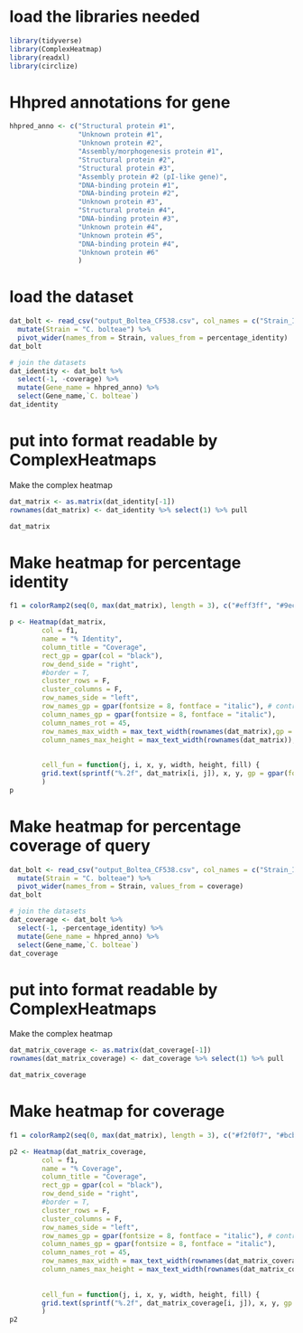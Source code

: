 # load the libraries needed

```{r}
library(tidyverse)
library(ComplexHeatmap)
library(readxl)
library(circlize)
```

# Hhpred annotations for gene
```{r}
hhpred_anno <- c("Structural protein #1",
                 "Unknown protein #1",
                 "Unknown protein #2",
                 "Assembly/morphogenesis protein #1", 
                 "Structural protein #2",
                 "Structural protein #3",
                 "Assembly protein #2 (pI-like gene)",
                 "DNA-binding protein #1",
                 "DNA-binding protein #2",
                 "Unknown protein #3",
                 "Structural protein #4",
                 "DNA-binding protein #3",
                 "Unknown protein #4",
                 "Unknown protein #5",
                 "DNA-binding protein #4",
                 "Unknown protein #6"
                 )
```


# load the dataset
```{r}
dat_bolt <- read_csv("output_Boltea_CF538.csv", col_names = c("Strain_ID", "CF538_ID", "percentage_identity", "coverage")) %>%
  mutate(Strain = "C. bolteae") %>%
  pivot_wider(names_from = Strain, values_from = percentage_identity)
dat_bolt

# join the datasets
dat_identity <- dat_bolt %>% 
  select(-1, -coverage) %>%
  mutate(Gene_name = hhpred_anno) %>%
  select(Gene_name,`C. bolteae`)
dat_identity
```

# put into format readable by ComplexHeatmaps
Make the complex heatmap
```{r}
dat_matrix <- as.matrix(dat_identity[-1])
rownames(dat_matrix) <- dat_identity %>% select(1) %>% pull

dat_matrix
```

# Make heatmap for percentage identity
```{r}
f1 = colorRamp2(seq(0, max(dat_matrix), length = 3), c("#eff3ff", "#9ecae1", "#4292c6"))

p <- Heatmap(dat_matrix, 
        col = f1,
        name = "% Identity",
        column_title = "Coverage", 
        rect_gp = gpar(col = "black"),
        row_dend_side = "right",
        #border = T,
        cluster_rows = F,
        cluster_columns = F,
        row_names_side = "left",
        row_names_gp = gpar(fontsize = 8, fontface = "italic"), # controls the font size of row names
        column_names_gp = gpar(fontsize = 8, fontface = "italic"),
        column_names_rot = 45,
        row_names_max_width = max_text_width(rownames(dat_matrix),gp = gpar(fontsize = 8)),
        column_names_max_height = max_text_width(rownames(dat_matrix)),
        
        
        cell_fun = function(j, i, x, y, width, height, fill) {
        grid.text(sprintf("%.2f", dat_matrix[i, j]), x, y, gp = gpar(fontsize = 10))}
        )
p
```
# Make heatmap for percentage coverage of query
```{r}
dat_bolt <- read_csv("output_Boltea_CF538.csv", col_names = c("Strain_ID", "CF538_ID", "percentage_identity", "coverage")) %>%
  mutate(Strain = "C. bolteae") %>%
  pivot_wider(names_from = Strain, values_from = coverage)
dat_bolt

# join the datasets
dat_coverage <- dat_bolt %>% 
  select(-1, -percentage_identity) %>%
  mutate(Gene_name = hhpred_anno) %>%
  select(Gene_name,`C. bolteae`)
dat_coverage
```
# put into format readable by ComplexHeatmaps
Make the complex heatmap
```{r}
dat_matrix_coverage <- as.matrix(dat_coverage[-1])
rownames(dat_matrix_coverage) <- dat_coverage %>% select(1) %>% pull

dat_matrix_coverage
```

# Make heatmap for coverage
```{r}
f1 = colorRamp2(seq(0, max(dat_matrix), length = 3), c("#f2f0f7", "#bcbddc", "#807dba"))

p2 <- Heatmap(dat_matrix_coverage, 
        col = f1,
        name = "% Coverage",
        column_title = "Coverage", 
        rect_gp = gpar(col = "black"),
        row_dend_side = "right",
        #border = T,
        cluster_rows = F,
        cluster_columns = F,
        row_names_side = "left",
        row_names_gp = gpar(fontsize = 8, fontface = "italic"), # controls the font size of row names
        column_names_gp = gpar(fontsize = 8, fontface = "italic"),
        column_names_rot = 45,
        row_names_max_width = max_text_width(rownames(dat_matrix_coverage),gp = gpar(fontsize = 8)),
        column_names_max_height = max_text_width(rownames(dat_matrix_coverage)),
        
        
        cell_fun = function(j, i, x, y, width, height, fill) {
        grid.text(sprintf("%.2f", dat_matrix_coverage[i, j]), x, y, gp = gpar(fontsize = 10))}
        )
p2
```















